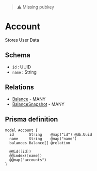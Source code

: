 > ⚠️ Missing pubkey

# Account

Stores User Data

## Schema

- `id` : UUID
- `name` : String

## Relations

- [Balance](./balance) - MANY
- [BalanceSnapshot](./balance-snapshot) - MANY

## Prisma definition

```prisma
model Account {
  id       String    @map("id") @db.Uuid
  name     String    @map("name")
  balances Balance[] @relation

  @@id([id])
  @@index([name])
  @@map("accounts")
}
```
